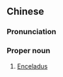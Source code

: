 {{also|土卫二}}
==Chinese==
{{zh-forms|s=土卫二}}
{{wikipedia|lang=zh}}

===Pronunciation===
{{zh-pron
|m=Tǔwèi'èr
|cat=pn
}}

===Proper noun===
{{zh-proper noun}}

# {{lb|zh|astronomy}} [[Enceladus]]